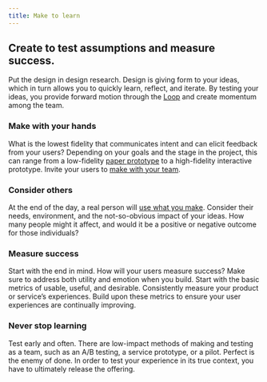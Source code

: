 ```yaml
---
title: Make to learn
---
```


## Create to test assumptions and measure success.

Put the design in design research. Design is giving form to your ideas, which in turn allows you to quickly learn, reflect, and iterate. By testing your ideas, you provide forward motion through the [Loop](https://www.ibm.com/design/thinking/page/framework/loop) and create momentum among the team.

### Make with your hands

What is the lowest fidelity that communicates intent and can elicit feedback from your users? Depending on your goals and the stage in the project, this can range from a low-fidelity [paper prototype](https://www.ibm.com/design/thinking/page/toolkit/activity/paper-prototypes) to a high-fidelity interactive prototype. Invite your users to [make with your team](https://www.ibm.com/design/thinking/topic/Practitioner/Reinvention/01/01/01/5).

### Consider others

At the end of the day, a real person will [use what you make](https://www.ibm.com/design/thinking/page/toolkit/activity/cognitive-walkthrough). Consider their needs, environment, and the not-so-obvious impact of your ideas. How many people might it affect, and would it be a positive or negative outcome for those individuals?

### Measure success

Start with the end in mind. How will your users measure success? Make sure to address both utility and emotion when you build. Start with the basic metrics of usable, useful, and desirable. Consistently measure your product or service’s experiences. Build upon these metrics to ensure your user experiences are continually improving.

### Never stop learning

Test early and often. There are low-impact methods of making and testing as a team, such as an A/B testing, a service prototype, or a pilot. Perfect is the enemy of done. In order to test your experience in its true context, you have to ultimately release the offering.
